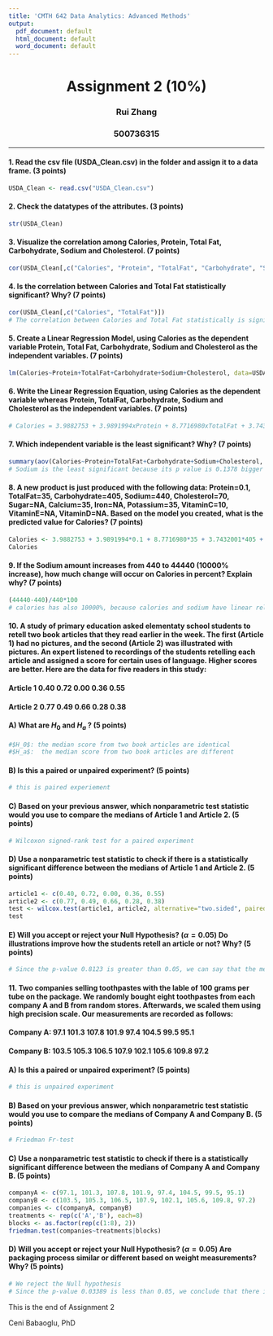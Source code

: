 ```yaml
---
title: 'CMTH 642 Data Analytics: Advanced Methods'
output:
  pdf_document: default
  html_document: default
  word_document: default
---
```

<center> <h1> Assignment 2 (10%) </h1> </center>
<center>  <h3> Rui Zhang </h2> </center>
<center> <h3> 500736315 </h2> </center>
---

#### 1. Read the csv file (USDA_Clean.csv) in the folder and assign it to a data frame. (3 points)
```r
USDA_Clean <- read.csv("USDA_Clean.csv")
```

#### 2. Check the datatypes of the attributes. (3 points)
```r
str(USDA_Clean)
```

#### 3. Visualize the correlation among Calories, Protein, Total Fat, Carbohydrate, Sodium and Cholesterol. (7 points)
```r
cor(USDA_Clean[,c("Calories", "Protein", "TotalFat", "Carbohydrate", "Sodium", "Cholesterol")], method = c("pearson"))
```

#### 4. Is the correlation between Calories and Total Fat statistically significant? Why? (7 points)
```r
cor(USDA_Clean[,c("Calories", "TotalFat")])
# The correlation between Calories and Total Fat statistically is significant, the correlation coefficient is 0.804 to indicate they are highly correlated
```

#### 5. Create a Linear Regression Model, using Calories as the dependent variable Protein, Total Fat, Carbohydrate, Sodium and Cholesterol as the independent variables. (7 points)
```r
lm(Calories~Protein+TotalFat+Carbohydrate+Sodium+Cholesterol, data=USDA_Clean)
```

#### 6. Write the Linear Regression Equation, using Calories as the dependent variable whereas Protein, TotalFat, Carbohydrate, Sodium and Cholesterol as the independent variables. (7 points)
```r
# Calories = 3.9882753 + 3.9891994xProtein + 8.7716980xTotalFat + 3.7432001xCarbohydrate + 0.0003383xSodium + 0.0110138xCholesterol
```

#### 7. Which independent variable is the least significant? Why? (7 points)
```r
summary(aov(Calories~Protein+TotalFat+Carbohydrate+Sodium+Cholesterol, data=USDA_Clean))
# Sodium is the least significant because its p value is 0.1378 bigger than 0.1
```

#### 8. A new product is just produced with the following data:                                                            Protein=0.1, TotalFat=35, Carbohydrate=405, Sodium=440, Cholesterol=70, Sugar=NA, Calcium=35, Iron=NA, Potassium=35, VitaminC=10,	VitaminE=NA, VitaminD=NA.                                                                                                         Based on the model you created, what is the predicted value for Calories? (7 points)
```r
Calories <- 3.9882753 + 3.9891994*0.1 + 8.7716980*35 + 3.7432001*405 + 0.0003383*440 + 0.0110138*70
Calories
```

#### 9. If the Sodium amount increases from 440 to 44440 (10000% increase), how much change will occur on Calories in percent? Explain why? (7 points)
```r
(44440-440)/440*100
# calories has also 10000%, because calories and sodium have linear relationship
```


#### 10. A study of primary education asked elementaty school students to retell two book articles that they read earlier in the week. The first (Article 1) had no pictures, and the second (Article 2) was illustrated with pictures. An expert listened to recordings of the students retelling each article and assigned a score for certain uses of language. Higher scores are better. Here are the data for five readers in this study:

#### Article 1   0.40   0.72   0.00   0.36   0.55

#### Article 2   0.77   0.49   0.66   0.28   0.38


#### A) What are $H_0$ and $H_a$ ? (5 points)
```r
#$H_0$: the median score from two book articles are identical
#$H_a$:  the median score from two book articles are different
```

#### B) Is this a paired or unpaired experiment? (5 points)
```r
# this is paired experiement
```

#### C) Based on your previous answer, which nonparametric test statistic would you use to compare the medians of Article 1 and Article 2. (5 points) 
```r
# Wilcoxon signed-rank test for a paired experiment
```

#### D) Use a nonparametric test statistic to check if there is a statistically significant difference between the medians of Article 1 and Article 2. (5 points) 
```r
article1 <- c(0.40, 0.72, 0.00, 0.36, 0.55)
article2 <- c(0.77, 0.49, 0.66, 0.28, 0.38)
test <- wilcox.test(article1, article2, alternative="two.sided", paired=TRUE)
test
```

#### E) Will you accept or reject your Null Hypothesis? ($\alpha = 0.05$) Do illustrations improve how the students retell an article or not? Why? (5 points)
```r
# Since the p-value 0.8123 is greater than 0.05, we can say that the medians of two articles are not different. It has insufficient evidence to indicate any improvement about how the students retell an article
```

#### 11. Two companies selling toothpastes with the lable of 100 grams per tube on the package. We randomly bought eight toothpastes from each company A and B from random stores. Afterwards, we scaled them using high precision scale. Our measurements are recorded as follows:

#### Company A: 97.1   101.3   107.8   101.9   97.4    104.5   99.5    95.1
#### Company B: 103.5  105.3   106.5   107.9   102.1   105.6   109.8   97.2


#### A) Is this a paired or unpaired experiment? (5 points)
```r
# this is unpaired experiment
```

#### B) Based on your previous answer, which nonparametric test statistic would you use to compare the medians of Company A and Company B. (5 points) 
```r
# Friedman Fr-test 
```

#### C) Use a nonparametric test statistic to check if there is a statistically significant difference between the medians of Company A and Company B. (5 points) 
```r
companyA <- c(97.1, 101.3, 107.8, 101.9, 97.4, 104.5, 99.5, 95.1)
companyB <- c(103.5, 105.3, 106.5, 107.9, 102.1, 105.6, 109.8, 97.2)
companies <- c(companyA, companyB)
treatments <- rep(c('A','B'), each=8)
blocks <- as.factor(rep(c(1:8), 2))
friedman.test(companies~treatments|blocks)
```

#### D) Will you accept or reject your Null Hypothesis? ($\alpha = 0.05$) Are packaging process similar or different based on weight measurements? Why? (5 points)
```r
# We reject the Null hypothesis
# Since the p-value 0.03389 is less than 0.05, we conclude that there is a statistically significant difference between the medians of Company A and Company B. Packaging process is different based on weight measurements 
```

This is the end of Assignment 2

Ceni Babaoglu, PhD
